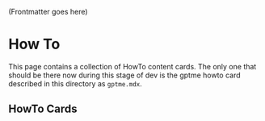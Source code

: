 (Frontmatter goes here)

# How To

This page contains a collection of HowTo content cards. The only one that should be there now during this stage of dev is the gptme howto card described in this directory as `gptme.mdx`.

## HowTo Cards
